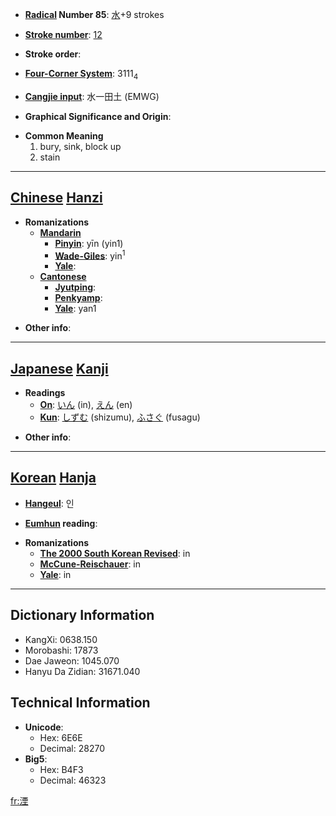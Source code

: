 * '''[[Wiktionary:Chinese radical index| Radical]] Number 85''': [[Wiktionary:Chinese radical index 水|水]]+9 strokes

* '''[[Wiktionary:Chinese total strokes index|Stroke number]]''': [[Wiktionary:Chinese total strokes index 12|12]]

* '''Stroke order''': 

* '''[[Wiktionary:Chinese four corner index|Four-Corner System]]''': 3111<sub>4</sub>

* '''[[Wiktionary:Chinese Cangjie index|Cangjie input]]''': 水一田土 (EMWG)

* '''Graphical Significance and Origin''': 

* '''Common Meaning'''
*#bury, sink, block up
*# stain


----

== [[Chinese]] [[Hanzi]] ==

* '''Romanizations'''
** '''[[Mandarin]]'''
*** '''[[Pinyin]]''': yīn (yin1)
*** '''[[Wade-Giles]]''': yin<sup>1</sup>
*** '''[[Yale]]''': 
** '''[[Cantonese]]'''
*** '''[[Jyutping]]''':
*** '''[[Penkyamp]]''': 
*** '''[[Yale]]''': yan1

* '''Other info''': 

----

== [[Japanese]] [[Kanji]] ==

* '''Readings'''
** '''[[On]]''': [[いん]] (in), [[えん]] (en)
** '''[[Kun]]''': [[しずむ]] (shizumu), [[ふさぐ]] (fusagu)

* '''Other info''':  

----

== [[Korean]] [[Hanja]] ==

* '''[[Hangeul]]''': 인

* '''[[Eumhun]] reading''': 

* '''Romanizations'''
** '''[[The 2000 South Korean Revised Romanization|The 2000 South Korean Revised]]''': in
** '''[[McCune-Reischauer]]''': in
** '''[[Yale]]''': in

----

== Dictionary Information ==

* KangXi: 0638.150
* Morobashi: 17873
* Dae Jaweon: 1045.070
* Hanyu Da Zidian: 31671.040

== Technical Information ==

* '''Unicode''':
** Hex: 6E6E
** Decimal: 28270
* '''Big5''':
** Hex: B4F3
** Decimal: 46323

[[fr:湮]]